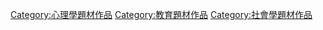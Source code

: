 [[Category:心理學題材作品|Category:心理學題材作品]]
[[Category:教育題材作品|Category:教育題材作品]]
[[Category:社會學題材作品|Category:社會學題材作品]]